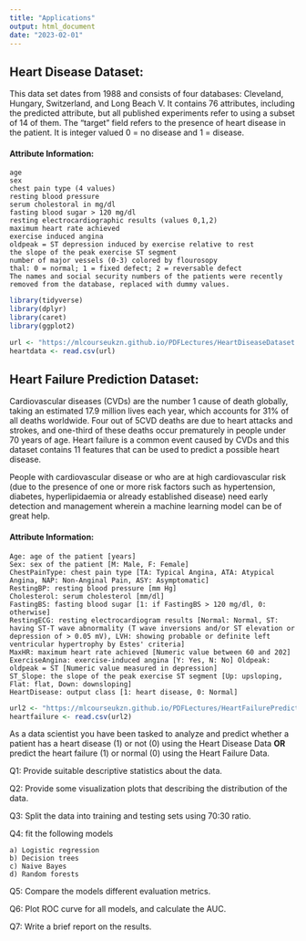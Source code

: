 ---
title: "Applications"
output: html_document
date: "2023-02-01"
---

## Heart Disease Dataset:

This data set dates from 1988 and consists of four databases: Cleveland, Hungary, Switzerland, and Long Beach V. It contains 76 attributes, including the predicted attribute, but all published experiments refer to using a subset of 14 of them. The “target” field refers to the presence of heart disease in the patient. It is integer valued 0 = no disease and 1 = disease.

#### Attribute Information:

    age
    sex
    chest pain type (4 values)
    resting blood pressure
    serum cholestoral in mg/dl
    fasting blood sugar > 120 mg/dl
    resting electrocardiographic results (values 0,1,2)
    maximum heart rate achieved
    exercise induced angina
    oldpeak = ST depression induced by exercise relative to rest
    the slope of the peak exercise ST segment
    number of major vessels (0-3) colored by flourosopy
    thal: 0 = normal; 1 = fixed defect; 2 = reversable defect
    The names and social security numbers of the patients were recently removed from the database, replaced with dummy values.
    

```{r, message=FALSE, warning=FALSE}
library(tidyverse)
library(dplyr)
library(caret)
library(ggplot2)

url <- "https://mlcourseukzn.github.io/PDFLectures/HeartDiseaseDataset.csv"
heartdata <- read.csv(url)

```



## Heart Failure Prediction Dataset:

Cardiovascular diseases (CVDs) are the number 1 cause of death globally, taking an estimated 17.9 million lives each year, which accounts for 31% of all deaths worldwide. Four out of 5CVD deaths are due to heart attacks and strokes, and one-third of these deaths occur prematurely in people under 70 years of age. Heart failure is a common event caused by CVDs and this dataset contains 11 features that can be used to predict a possible heart disease.

People with cardiovascular disease or who are at high cardiovascular risk (due to the presence of one or more risk factors such as hypertension, diabetes, hyperlipidaemia or already established disease) need early detection and management wherein a machine learning model can be of great help.

#### Attribute Information:

    Age: age of the patient [years]
    Sex: sex of the patient [M: Male, F: Female]
    ChestPainType: chest pain type [TA: Typical Angina, ATA: Atypical Angina, NAP: Non-Anginal Pain, ASY: Asymptomatic]
    RestingBP: resting blood pressure [mm Hg]
    Cholesterol: serum cholesterol [mm/dl]
    FastingBS: fasting blood sugar [1: if FastingBS > 120 mg/dl, 0: otherwise]
    RestingECG: resting electrocardiogram results [Normal: Normal, ST: having ST-T wave abnormality (T wave inversions and/or ST elevation or depression of > 0.05 mV), LVH: showing probable or definite left ventricular hypertrophy by Estes' criteria]
    MaxHR: maximum heart rate achieved [Numeric value between 60 and 202]
    ExerciseAngina: exercise-induced angina [Y: Yes, N: No] Oldpeak: oldpeak = ST [Numeric value measured in depression]
    ST_Slope: the slope of the peak exercise ST segment [Up: upsloping, Flat: flat, Down: downsloping]
    HeartDisease: output class [1: heart disease, 0: Normal]

```{r}
url2 <- "https://mlcourseukzn.github.io/PDFLectures/HeartFailurePredictionDataset.csv"
heartfailure <- read.csv(url2)
```


As a data scientist you have been tasked to analyze and predict whether a patient has a heart disease (1) or not (0) using the Heart Disease Data **OR** predict the heart failure (1) or normal (0) using the Heart Failure Data.

Q1: Provide suitable descriptive statistics about the data.

Q2: Provide some visualization plots that describing the distribution of the data.

Q3: Split the data into training and testing sets using 70:30 ratio.

Q4: fit the following models 

    a) Logistic regression
    b) Decision trees
    c) Naive Bayes
    d) Random forests
    
Q5: Compare the models different evaluation metrics.

Q6: Plot ROC curve for all models, and calculate the AUC.

Q7: Write a brief report on the results. 
